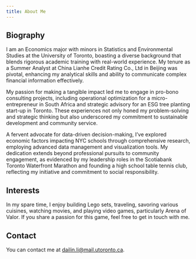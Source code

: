 ```yaml
---
title: About Me
---
```






## Biography

I am an Economics major with minors in Statistics and Environmental Studies at the University of Toronto, boasting a diverse background that blends rigorous academic training with real-world experience. My tenure as a Summer Analyst at China Lianhe Credit Rating Co., Ltd in Beijing was pivotal, enhancing my analytical skills and ability to communicate complex financial information effectively.

My passion for making a tangible impact led me to engage in pro-bono consulting projects, including operational optimization for a micro-entrepreneur in South Africa and strategic advisory for an ESG tree planting start-up in Toronto. These experiences not only honed my problem-solving and strategic thinking but also underscored my commitment to sustainable development and community service.

A fervent advocate for data-driven decision-making, I've explored economic factors impacting NYC schools through comprehensive research, employing advanced data management and visualization tools. My dedication extends beyond professional pursuits to community engagement, as evidenced by my leadership roles in the Scotiabank Toronto Waterfront Marathon and founding a high school table tennis club, reflecting my initiative and commitment to social responsibility.



## Interests

In my spare time, I enjoy building Lego sets, traveling, savoring various cuisines, watching movies, and playing video games, particularly Arena of Valor. If you share a passion for this game, feel free to get in touch with me.



## Contact

You can contact me at [dailin.li@mail.utoronto.ca](mailto:dailin.li@mail.utoronto.ca).

